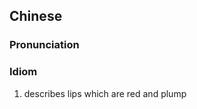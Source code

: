 {{also|唇若塗脂|唇若涂脂}}
==Chinese==
{{zh-forms|s=唇若涂脂|t2=唇若塗脂}}

===Pronunciation===
{{zh-pron
|m=chúnruòtúzhī
|c=seon4 joek6 tou4 zi1
|cat=id
}}

===Idiom===
{{zh-idiom}}

# describes lips which are red and plump